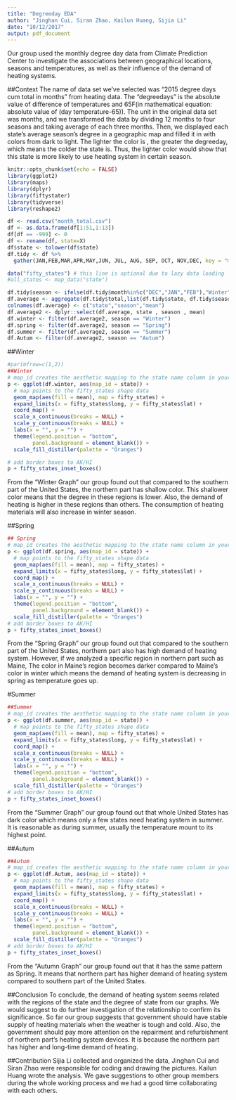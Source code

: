 ```yaml
---
title: "Degreeday EDA"
author: "Jinghan Cui, Siran Zhao, Kailun Huang, Sijia Li"
date: "10/12/2017"
output: pdf_document
---
```

Our group used the monthly degree day data from Climate Prediction Center to investigate the associations between geographical locations, seasons and temperatures, as well as their influence of the demand of heating systems.

##Context
The name of data set we’ve selected was “2015 degree days cum total in months” from heating data. The “degreedays” is the absolute value of difference of temperatures and 65F(in mathematical equation: absolute value of (day temperature-65)). The unit in the original data set was months, and we transformed the data by dividing 12 months to four seasons and taking average of each three months. Then, we displayed each state’s average season’s degree in a geographic map and filled it in with colors from dark to light. The lighter the color is , the greater the degreeday, which means the colder the state is. Thus, the lighter color would show that this state is more likely to use heating system in certain season.

```r
knitr::opts_chunk$set(echo = FALSE)
library(ggplot2)
library(maps)
library(dplyr)
library(fiftystater)
library(tidyverse)
library(reshape2)
```

```r
df <- read.csv("month_total.csv")
df <- as.data.frame(df[1:51,1:13])
df[df == -999] <- 0
df <- rename(df, state=X)
df$state <- tolower(df$state)
df.tidy <- df %>%
  gather(JAN,FEB,MAR,APR,MAY,JUN, JUL, AUG, SEP, OCT, NOV,DEC, key = "month", value = "total")
```

```r
data("fifty_states") # this line is optional due to lazy data loading
#all_states <- map_data("state")
```

```r
df.tidy$season <- ifelse(df.tidy$month%in%c("DEC","JAN","FEB"),"Winter",ifelse(df.tidy$month%in%c("MAR","APR","MAY"),"Spring",ifelse(df.tidy$month%in%c("JUN","JUL","AUG"),"Summer","Autum")))
df.average <- aggregate(df.tidy$total,list(df.tidy$state, df.tidy$season), mean)
colnames(df.average) <- c("state","season","mean")
df.average2 <- dplyr::select(df.average, state , season , mean)
df.winter <- filter(df.average2, season == "Winter")
df.spring <- filter(df.average2, season == "Spring")
df.summer <- filter(df.average2, season == "Summer")
df.Autum <- filter(df.average2, season == "Autum")
```

##Winter

```r
#par(mfrow=c(1,2))
##Winter
# map_id creates the aesthetic mapping to the state name column in your data
p <- ggplot(df.winter, aes(map_id = state)) + 
  # map points to the fifty_states shape data
  geom_map(aes(fill = mean), map = fifty_states) + 
  expand_limits(x = fifty_states$long, y = fifty_states$lat) +
  coord_map() +
  scale_x_continuous(breaks = NULL) + 
  scale_y_continuous(breaks = NULL) +
  labs(x = "", y = "") +
  theme(legend.position = "bottom", 
        panel.background = element_blank()) +
  scale_fill_distiller(palette = "Oranges")

# add border boxes to AK/HI
p + fifty_states_inset_boxes()

```

From the “Winter Graph” our group found out that compared to the southern part of the United States, the northern part has shallow color. This shallower color means that the degree in these regions is lower. Also, the demand of heating is higher in these regions than others. The consumption of heating materials will also increase in winter season.

##Spring

```r
## Spring
# map_id creates the aesthetic mapping to the state name column in your data
p <- ggplot(df.spring, aes(map_id = state)) + 
  # map points to the fifty_states shape data
  geom_map(aes(fill = mean), map = fifty_states) + 
  expand_limits(x = fifty_states$long, y = fifty_states$lat) +
  coord_map() +
  scale_x_continuous(breaks = NULL) + 
  scale_y_continuous(breaks = NULL) +
  labs(x = "", y = "") +
  theme(legend.position = "bottom", 
        panel.background = element_blank()) +
  scale_fill_distiller(palette = "Oranges")
# add border boxes to AK/HI
p + fifty_states_inset_boxes()
```

From the “Spring Graph” our group found out that compared to the southern part of the United States, northern part also has high demand of heating system. However, if we analyzed a specific region in northern part such as Maine, The color in Maine’s region becomes darker compared to Maine’s color in winter which means the demand of heating system is decreasing in spring as temperature goes up.

#Summer

```r
##Summer
# map_id creates the aesthetic mapping to the state name column in your data
p <- ggplot(df.summer, aes(map_id = state)) + 
  # map points to the fifty_states shape data
  geom_map(aes(fill = mean), map = fifty_states) + 
  expand_limits(x = fifty_states$long, y = fifty_states$lat) +
  coord_map() +
  scale_x_continuous(breaks = NULL) + 
  scale_y_continuous(breaks = NULL) +
  labs(x = "", y = "") +
  theme(legend.position = "bottom", 
        panel.background = element_blank()) +
  scale_fill_distiller(palette = "Oranges")
# add border boxes to AK/HI
p + fifty_states_inset_boxes()
```

From the “Summer Graph” our group found out that whole United States has dark color which means only a few states need heating system in summer. It is reasonable as during summer, usually the temperature mount to its highest point.

##Autum

```r
##Autum
# map_id creates the aesthetic mapping to the state name column in your data
p <- ggplot(df.Autum, aes(map_id = state)) + 
  # map points to the fifty_states shape data
  geom_map(aes(fill = mean), map = fifty_states) + 
  expand_limits(x = fifty_states$long, y = fifty_states$lat) +
  coord_map() +
  scale_x_continuous(breaks = NULL) + 
  scale_y_continuous(breaks = NULL) +
  labs(x = "", y = "") +
  theme(legend.position = "bottom", 
        panel.background = element_blank()) +
  scale_fill_distiller(palette = "Oranges")
# add border boxes to AK/HI
p + fifty_states_inset_boxes()
```

From the “Autumn Graph” our group found out that it has the same pattern as Spring. It means that northern part has higher demand of heating system compared to southern part of the United States. 

##Conclusion
To conclude, the demand of heating system seems related with the regions of the state and the degree of state from our graphs. We would suggest to do further investigation of the relationship to confirm its significance. So far our group suggests that government should have stable supply of heating materials when the weather is tough and cold. Also, the government should pay more attention on the repairment and refurbishment of northern part’s heating system devices. It is because the northern part has higher and long-time demand of heating.

##Contribution
Sijia Li collected and organized the data, Jinghan Cui and Siran Zhao were responsible for coding and drawing the pictures. Kailun Huang wrote the analysis. We gave suggestions to other group members during the whole working process and we had a good time collaborating with each others.


